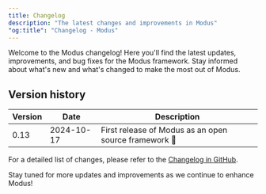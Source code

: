 ```yaml
---
title: Changelog
description: "The latest changes and improvements in Modus"
"og:title": "Changelog - Modus"
---
```


Welcome to the Modus changelog! Here you'll find the latest updates,
improvements, and bug fixes for the Modus framework. Stay informed about what's
new and what's changed to make the most out of Modus.

## Version history

| Version | Date       | Description                                           |
| ------- | ---------- | ----------------------------------------------------- |
| 0.13    | 2024-10-17 | First release of Modus as an open source framework 🎉 |

For a detailed list of changes, please refer to the
[Changelog in GitHub](https://github.com/hypermodeinc/modus/blob/main/CHANGELOG.md).

Stay tuned for more updates and improvements as we continue to enhance Modus!
